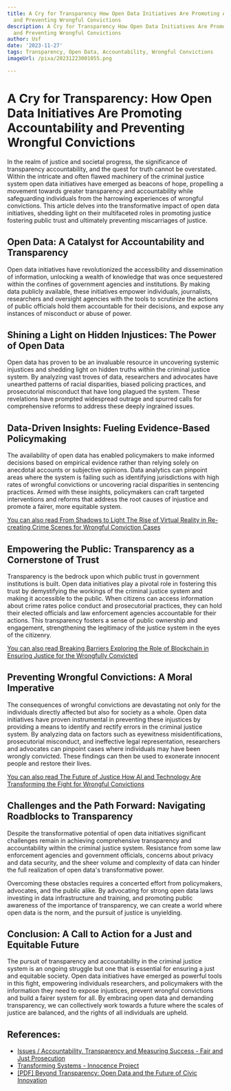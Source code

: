 ```yaml
---
title: A Cry for Transparency How Open Data Initiatives Are Promoting Accountability
  and Preventing Wrongful Convictions
description: A Cry for Transparency How Open Data Initiatives Are Promoting Accountability
  and Preventing Wrongful Convictions
author: Usf
date: '2023-11-27'
tags: Transparency, Open Data, Accountability, Wrongful Convictions
imageUrl: /pixa/20231223001055.png

---
```

# A Cry for Transparency: How Open Data Initiatives Are Promoting Accountability and Preventing Wrongful  Convictions

In the realm of justice and societal progress, the significance of transparency accountability, and the quest for truth cannot be overstated. Within the intricate  and often flawed machinery of the  criminal justice system open data initiatives have emerged as beacons of hope, propelling a movement towards greater transparency  and accountability while safeguarding individuals from the harrowing experiences of wrongful convictions.  This article delves into  the transformative  impact of  open data initiatives, shedding light on  their multifaceted roles in promoting justice fostering public trust and ultimately  preventing miscarriages of justice.

## Open Data: A Catalyst for Accountability and Transparency

Open data  initiatives have revolutionized  the accessibility and dissemination of  information, unlocking a wealth of knowledge that was  once  sequestered within the confines of government agencies and institutions. By  making data publicly available, these initiatives empower individuals,  journalists, researchers and oversight agencies with the tools to scrutinize the actions  of public officials hold them accountable for their decisions, and expose any instances  of misconduct or abuse of power.

## Shining a Light on  Hidden Injustices: The Power of Open Data

Open data has proven to be an invaluable resource in uncovering systemic injustices  and shedding light on hidden truths within the criminal justice system.  By analyzing vast troves of data, researchers and  advocates have unearthed patterns of  racial disparities, biased policing practices,  and prosecutorial misconduct that have long plagued the system. These revelations have prompted widespread  outrage and spurred calls for comprehensive reforms to address these deeply ingrained issues.

## Data-Driven Insights: Fueling Evidence-Based Policymaking

The  availability  of  open data has enabled policymakers  to make informed decisions based on empirical evidence rather than relying  solely on  anecdotal accounts  or subjective opinions. Data analytics can pinpoint areas where the system is failing such  as identifying  jurisdictions with high rates of wrongful  convictions or uncovering  racial disparities in sentencing practices. Armed with these insights, policymakers can craft targeted interventions and reforms  that address  the  root causes of injustice and promote a fairer, more equitable system.

[You can also read From Shadows to Light The Rise of Virtual Reality in  Re-creating Crime Scenes for Wrongful Conviction Cases](From%20Shadows%20to%20Light%20The%20Rise%20of%20Virtual%20Reality%20in%20Re-creating%20Crime%20Scenes%20for%20Wrongful%20Conviction%20Cases)


## Empowering the Public: Transparency as a Cornerstone of Trust

Transparency is the bedrock upon which public trust in government institutions is built. Open data initiatives play a pivotal role in fostering this trust by demystifying the workings of  the criminal justice system and making it  accessible to the public. When citizens can access information  about crime rates police conduct and prosecutorial practices, they can hold their elected  officials and law enforcement agencies accountable for their actions.  This transparency fosters a sense of public ownership and engagement, strengthening the legitimacy of the justice system in the eyes of  the citizenry.

[You  can also read Breaking Barriers Exploring the  Role of Blockchain in Ensuring Justice for the Wrongfully Convicted](Breaking%20Barriers%20Exploring%20the%20Role%20of%20Blockchain%20in%20Ensuring%20Justice%20for%20the%20Wrongfully%20Convicted)


## Preventing  Wrongful  Convictions:  A Moral Imperative

The consequences of  wrongful convictions are devastating not only  for the individuals directly affected but also for  society as a whole. Open data initiatives have proven instrumental in preventing these injustices by providing  a means to identify and rectify errors  in the criminal justice system. By analyzing data on factors such as eyewitness misidentifications, prosecutorial misconduct, and ineffective legal representation, researchers and advocates can pinpoint cases where individuals may  have  been wrongly convicted. These findings can then be used to exonerate innocent people and restore their lives.

[You can also read The Future of Justice How AI and Technology Are Transforming the Fight for Wrongful Convictions](The%20Future%20of%20Justice%20How%20AI%20and%20Technology%20Are%20Transforming%20the%20Fight%20for%20Wrongful%20Convictions)


## Challenges and the Path Forward: Navigating Roadblocks to Transparency

Despite the transformative potential of  open  data initiatives significant challenges remain in achieving comprehensive transparency  and accountability within the criminal justice system. Resistance from  some law enforcement agencies and government officials, concerns about privacy and data security, and the sheer  volume and complexity of data can hinder the full realization of open  data's transformative power.

Overcoming these obstacles requires a concerted effort from policymakers, advocates, and the public alike. By advocating for strong  open data laws investing in data infrastructure and training, and promoting public  awareness of the importance of transparency, we can create a world where open data is the norm, and the pursuit of justice is unyielding.

## Conclusion:  A Call to  Action for a Just and Equitable Future

The pursuit  of transparency and accountability in the criminal justice system is an  ongoing struggle but one that  is essential for  ensuring a just  and equitable society. Open  data initiatives have emerged  as powerful tools in this fight, empowering individuals researchers, and policymakers with the information they need to expose injustices, prevent wrongful convictions  and build  a fairer system for all. By embracing open data and demanding transparency, we can collectively work towards a future where the scales of justice are  balanced, and the rights of all individuals are  upheld.

## References:
- [Issues / Accountability, Transparency and Measuring Success - Fair and Just Prosecution](https://fairandjustprosecution.org/issues/accountability-transparency-and-measuring-success/)
- [Transforming Systems - Innocence Project](https://innocenceproject.org/transforming-systems/)
- [[PDF] Beyond Transparency: Open Data and the Future of Civic Innovation](https://beyondtransparency.org/pdf/BeyondTransparency.pdf)
